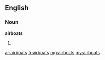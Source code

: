 ==English==

===Noun===
'''airboats'''
# {{plural of|airboat}}

[[ar:airboats]]
[[fr:airboats]]
[[mg:airboats]]
[[my:airboats]]